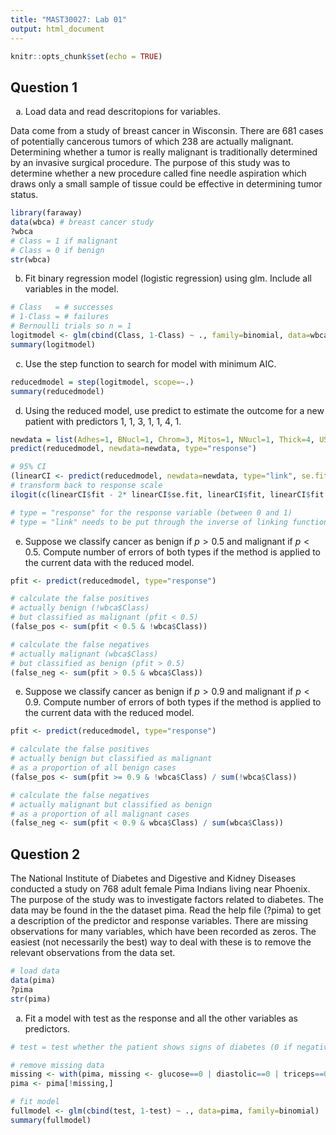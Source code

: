 ```yaml
---
title: "MAST30027: Lab 01"
output: html_document
---
```


```r
knitr::opts_chunk$set(echo = TRUE)
```


## Question 1

a) Load data and read descritopions for variables. 

Data come from a study of breast cancer in Wisconsin. There are 681 cases of potentially cancerous tumors of which 238 are actually malignant. Determining whether a tumor is really malignant is traditionally determined by an invasive surgical procedure. The purpose of this study was to determine whether a new procedure called fine needle aspiration which draws only a small sample of tissue could be effective in determining tumor status.

```r
library(faraway)
data(wbca) # breast cancer study 
?wbca
# Class = 1 if malignant
# Class = 0 if benign
str(wbca)
```

b) Fit binary regression model (logistic regression) using glm. Include all variables in the model. 

```r
# Class   = # successes
# 1-Class = # failures
# Bernoulli trials so n = 1
logitmodel <- glm(cbind(Class, 1-Class) ~ ., family=binomial, data=wbca)
summary(logitmodel)
```

c) Use the step function to search for model with minimum AIC. 

```r
reducedmodel = step(logitmodel, scope=~.)
summary(reducedmodel)
```

d) Using the reduced model, use predict to estimate the outcome for a new patient with predictors 1, 1, 3, 1, 1, 4, 1.

```r
newdata = list(Adhes=1, BNucl=1, Chrom=3, Mitos=1, NNucl=1, Thick=4, UShap=1)
predict(reducedmodel, newdata=newdata, type="response")

# 95% CI
(linearCI <- predict(reducedmodel, newdata=newdata, type="link", se.fit=TRUE))
# transform back to response scale
ilogit(c(linearCI$fit - 2* linearCI$se.fit, linearCI$fit, linearCI$fit + 2* linearCI$se.fit))

# type = "response" for the response variable (between 0 and 1)
# type = "link" needs to be put through the inverse of linking function (ilogit in this case)
```

e) Suppose we classify cancer as benign if $p > 0.5$ and malignant if $p < 0.5$. Compute number of errors of both types if the method is applied to the current data with the reduced model. 

```r
pfit <- predict(reducedmodel, type="response")

# calculate the false positives
# actually benign (!wbca$Class)
# but classified as malignant (pfit < 0.5)
(false_pos <- sum(pfit < 0.5 & !wbca$Class))

# calculate the false negatives 
# actually malignant (wbca$Class)
# but classified as benign (pfit > 0.5)
(false_neg <- sum(pfit > 0.5 & wbca$Class))
```

e) Suppose we classify cancer as benign if $p > 0.9$ and malignant if $p < 0.9$. Compute number of errors of both types if the method is applied to the current data with the reduced model. 

```r
pfit <- predict(reducedmodel, type="response")

# calculate the false positives
# actually benign but classified as malignant
# as a proportion of all benign cases 
(false_pos <- sum(pfit >= 0.9 & !wbca$Class) / sum(!wbca$Class))

# calculate the false negatives 
# actually malignant but classified as benign
# as a proportion of all malignant cases
(false_neg <- sum(pfit < 0.9 & wbca$Class) / sum(wbca$Class))
```

## Question 2

The National Institute of Diabetes and Digestive and Kidney Diseases conducted a study on 768 adult female Pima Indians living near Phoenix. The purpose of the study was to investigate factors related to diabetes. The data may be found in the the dataset pima. Read the help file (?pima) to get a description of the predictor and response variables. There are missing observations for many variables, which have been recorded as zeros. The easiest (not necessarily the best) way to deal with these is to remove the relevant observations from the data set.

```r
# load data
data(pima)
?pima
str(pima)
```

a) Fit a model with test as the response and all the other variables as predictors. 

```r
# test = test whether the patient shows signs of diabetes (0 if negative, 1 if positive)

# remove missing data 
missing <- with(pima, missing <- glucose==0 | diastolic==0 | triceps==0 | bmi == 0)
pima <- pima[!missing,]

# fit model
fullmodel <- glm(cbind(test, 1-test) ~ ., data=pima, family=binomial)
summary(fullmodel)
```


